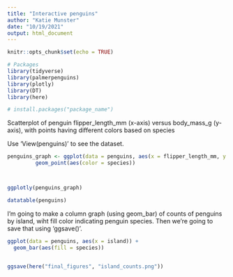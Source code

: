 ```yaml
---
title: "Interactive penguins"
author: "Katie Munster"
date: "10/19/2021"
output: html_document
---
```


```r
knitr::opts_chunk$set(echo = TRUE)

# Packages
library(tidyverse)
library(palmerpenguins)
library(plotly)
library(DT)
library(here)

# install.packages("package_name")
```

Scatterplot of penguin flipper_length_mm (x-axis) versus body_mass_g (y-axis), with points having different colors based on species

Use 'View(penguins)' to see the dataset.
```r
penguins_graph <- ggplot(data = penguins, aes(x = flipper_length_mm, y = body_mass_g)) +
         geom_point(aes(color = species))



ggplotly(penguins_graph)
```

```r
datatable(penguins)
```

I'm going to make a column graph (using geom_bar) of counts of penguins by island, wiht fill color indicating penguin species. Then we're going to save that using 'ggsave()'.

```r
ggplot(data = penguins, aes(x = island)) +
  geom_bar(aes(fill = species))


ggsave(here("final_figures", "island_counts.png"))
```




